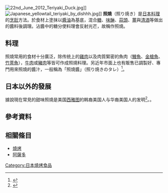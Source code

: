 {{japanese|japanese=照り焼き|kana=てりやき|romaji=Teriyaki}}
[[File:22nd_June_2012_Teriyaki_Duck.jpg|thumb]]]]
[[File:Japanese_yellowtail_teriyaki_by_dishhh.jpg|thumb]]]]
'''照燒'''（照り焼き）是[[日本料理|日本料理]]的[[烹飪|烹飪]]方法。於食材上塗抹以[[醬油|醬油]]為基底，混合[[糖|糖]]、[[味醂|味醂]]、[[蒜頭|蒜頭]]、[[薑|薑]]與[[清酒|清酒]]等做出的醬料後調理。沾醬中的糖分使料理會反射光芒，故稱作照燒。

==料理==
照燒常用的食材十分廣泛，除传统上的[[雞肉|雞肉]]以及肉質緊密的魚肉（[[鰻魚|鰻魚]]、[[金槍魚|金槍魚]]、[[竹莢魚|竹莢魚]]），[[牛肉|牛肉]]或[[豬肉|豬肉]]等皆可作成照燒料理。另近年市面上也有販售已調製好、專門用來照燒的醬汁，一般稱為「照燒醬」（照り焼きのタレ）<ref name="britannica">{{britannica|id=587921}}</ref>。

==日本以外的發展==
據說現在常見的甜味照燒是美国[[西雅图|西雅图]]的韩裔美国人与华裔美国人的发明<ref>{{Cite web |url=http://archive.seattleweekly.com/2007-08-15/food/how-teriyaki-became-seattle-s-own-fast-food-phenomenon/ |title=How Teriyaki Became Seattle's Own Fast-Food Phenomenon |access-date=2018-03-17 |archive-url=https://web.archive.org/web/20180319015642/http://archive.seattleweekly.com/2007-08-15/food/how-teriyaki-became-seattle-s-own-fast-food-phenomenon |archive-date=2018-03-19 |dead-url=yes }}</ref>。{{Fact|time=2015-10-28|一说傳至[[歐美|歐美]]國家後，該烹飪方法變得口味較重，而[[中國大陸|中國大陸]]、[[香港|香港]]、[[台灣|台灣]]與[[韓國|韓國]]的照燒肉品則口味較淡}}。

== 參考資料 ==
{{REFLIST}}

== 相關條目 ==
* [[燒烤|燒烤]]
* [[阿薩多|阿薩多]]

{{食品小作品}}
{{大豆}}
{{调味品}}
[[Category:日本燒烤食品|Category:日本燒烤食品]]